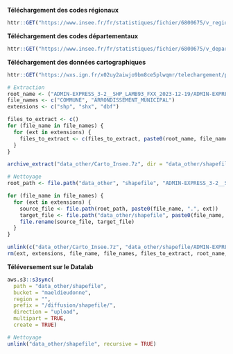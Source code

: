 **Téléchargement des codes régionaux**

```r
httr::GET("https://www.insee.fr/fr/statistiques/fichier/6800675/v_region_2023.csv", timeout(15), progress(), write_disk("data_other/codes_regions_Insee.csv", overwrite = TRUE))
```

**Téléchargement des codes départementaux**

```r
httr::GET("https://www.insee.fr/fr/statistiques/fichier/6800675/v_departement_2023.csv", timeout(15), progress(), write_disk("data_other/codes_departements_Insee.csv", overwrite = TRUE))
```

**Téléchargement des données cartographiques**

```r
httr::GET("https://wxs.ign.fr/x02uy2aiwjo9bm8ce5plwqmr/telechargement/prepackage/ADMINEXPRESS_SHP_TERRITOIRES_PACK_2023-12-19$ADMIN-EXPRESS_3-2__SHP_LAMB93_FXX_2023-12-19/file/ADMIN-EXPRESS_3-2__SHP_LAMB93_FXX_2023-12-19.7z", timeout(1800), progress(), write_disk("data_other/Carto_Insee.7z", overwrite = TRUE))

# Extraction
root_name <- ("ADMIN-EXPRESS_3-2__SHP_LAMB93_FXX_2023-12-19/ADMIN-EXPRESS/1_DONNEES_LIVRAISON_2023-12-00156/ADE_3-2_SHP_LAMB93_FXX-ED2023-12-19/")
file_names <- c("COMMUNE", "ARRONDISSEMENT_MUNICIPAL")
extensions <- c("shp", "shx", "dbf")

files_to_extract <- c()
for (file_name in file_names) {
  for (ext in extensions) {
    files_to_extract <- c(files_to_extract, paste0(root_name, file_name, ".", ext))
  }
}

archive_extract("data_other/Carto_Insee.7z", dir = "data_other/shapefile", files = files_to_extract)

# Nettoyage
root_path <- file.path("data_other", "shapefile", "ADMIN-EXPRESS_3-2__SHP_LAMB93_FXX_2023-12-19", "ADMIN-EXPRESS", "1_DONNEES_LIVRAISON_2023-12-00156", "ADE_3-2_SHP_LAMB93_FXX-ED2023-12-19")

for (file_name in file_names) {
  for (ext in extensions) {
    source_file <- file.path(root_path, paste0(file_name, ".", ext))
    target_file <- file.path("data_other/shapefile", paste0(file_name, ".", ext))
    file.rename(source_file, target_file)
  }
}

unlink(c("data_other/Carto_Insee.7z", "data_other/shapefile/ADMIN-EXPRESS_3-2__SHP_LAMB93_FXX_2023-12-19"), recursive = TRUE)
rm(ext, extensions, file_name, file_names, files_to_extract, root_name, root_path, source_file, target_file)
```

**Téléversement sur le Datalab**

```r
aws.s3::s3sync(
  path = "data_other/shapefile",
  bucket = "maeldieudonne",
  region = "",
  prefix = "/diffusion/shapefile/",
  direction = "upload",
  multipart = TRUE,
  create = TRUE)

# Nettoyage
unlink("data_other/shapefile", recursive = TRUE)
```
